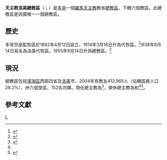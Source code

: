 {{primary sources|time=2019-11-23T18:42:47+00:00}}
{{Infobox Roman Catholic diocese
|Roman Catholic Diocese of = 天主教洛美總教區
|Latin name of diocese = Archidioecesis Lomensis
|border = catholic
|image =
|caption =
|location = [[多哥|多哥]]
|territory =[[濱海區_(多哥)|濱海區]]西部四省及[[洛美|洛美]]市
|population =413,965
|rite = [[羅馬禮|羅馬禮]]
|patron =
|province =
|established = 1892年
|cathedral = [[聖心主教座堂_(洛美)|聖心主教座堂]]
|co-cathedral =
|leadership = 總主教
|website =http://www.archidiocesedelome.org/
|pope = {{incumbent pope}}
|metropolitan = {{link-de|尼苛德摩·阿納尼·巴里加-貝尼桑|Nicodème Anani Barrigah-Benissan|阿納尼·尼苛德摩·巴里加-貝尼桑}}
|coadjutor archbishop =
|auxiliary =
|emeritus = {{link-en|斐理伯·法諾科·科西·克波德茲羅|Philippe Fanoko Kossi Kpodzro}}（榮休總主教）<br />{{link-en|特尼斯·科米維·阿姆祖-德扎卡帕赫|Denis Komivi Amuzu-Dzakpah}}（榮休總主教）
}}

'''天主教洛美總教區'''（{{lang-la|Archidioecesis Lomensis}}；{{lang-fr|Archidiocèse de Lomé}}）是[[多哥|多哥]]一個[[羅馬天主教|羅馬天主教]]教省[[總教區|總教區]]，下轄六個教區。此總教區是該國唯一一個總教區。

==歷史==
多哥宗座監牧區於1892年4月12日設立，1914年3月16日升為代牧區。<ref>{{cite journal|journal=[[宗座公報|宗座公報]]|publisher=梵蒂岡出版社|date=1914年|volume=6|title=''Divinitus commissum''|page=430-431|url=http://www.vatican.va/archive/aas/documents/AAS%2006%20%5B1914%5D%20-%20ocr.pdf|access-date=2013-06-28|archive-date=2010-03-27|archive-url=https://web.archive.org/web/20100327065500/http://www.vatican.va/archive/aas/documents/AAS%2006%20%5B1914%5D%20-%20ocr.pdf|dead-url=no}}</ref>1938年6月14日易名為洛美代牧區。1955年9月14日升為總教區。<ref>{{cite journal|journal=[[宗座公報|宗座公報]]|publisher=梵蒂岡出版社|date=1956年|volume=48|title=''Dum tantis''|page=113|url=http://www.vatican.va/archive/aas/documents/AAS%2048%20%5B1956%5D%20-%20ocr.pdf|access-date=2011-10-26|archive-date=2010-03-27|archive-url=https://web.archive.org/web/20100327070537/http://www.vatican.va/archive/aas/documents/AAS%2048%20%5B1956%5D%20-%20ocr.pdf|dead-url=no}}</ref>

==現況==
總教區包括[[濱海區_(多哥)|濱海區]]西部四省及[[洛美|洛美]]市，2004年有教友413,965人（佔轄區總人口28.2%）、卅六個堂區、152名司鐸。現任總主教為{{link-de|尼苛德摩·阿納尼·巴里加-貝尼桑|Nicodème Anani Barrigah-Benissan|阿納尼·尼苛德摩·巴里加-貝尼桑}}<ref name="Vatican20191123">{{cite press release |title=Resignations and Appointments, 23.11.2019 |url=https://press.vatican.va/content/salastampa/en/bollettino/pubblico/2019/11/23/191123b.html |publisher=Holy See Press Office |accessdate=2019-11-23 |archiveurl=https://web.archive.org/web/20191123164650/https://press.vatican.va/content/salastampa/en/bollettino/pubblico/2019/11/23/191123b.html |archivedate=2019-11-23 |language=en |date=2019-11-23 |dead-url=no }}</ref>，榮休總主教為{{link-en|斐理伯·法諾科·科西·克波德茲羅|Philippe Fanoko Kossi Kpodzro}}和{{link-en|特尼斯·科米維·阿姆祖-德扎卡帕赫|Denis Komivi Amuzu-Dzakpah}}<ref name="Vatican20191123" /><ref>{{cite press release |title=RINUNCE E NOMINE, 08.06.2007 |url=https://press.vatican.va/content/salastampa/it/bollettino/pubblico/2007/06/08/0310/00833.html |publisher=Sala Stampa della Santa Sede |accessdate=2019-11-23 |language=it |date=2007-06-08 |archiveurl=https://web.archive.org/web/20191125083341/https://press.vatican.va/content/salastampa/it/bollettino/pubblico/2007/06/08/0310/00833.html |archivedate=2019-11-25 |dead-url=no }}</ref>。

==參考文獻==
{{reflist}}

{{多哥天主教教區}}

[[Category:多哥天主教教區|L]]